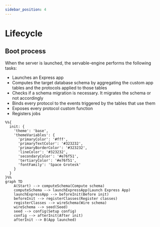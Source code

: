```yaml
---
sidebar_position: 4
---
```



# Lifecycle

## Boot process

When the server is launched, the servable-engine performs the following tasks:

- Launches an Express app
- Computes the target database schema by aggregating the custom app tables and the protocols applied to those tables
- Checks if a schema migration is necessary. It migrates the schema or not accordingly
- Binds every protocol to the events triggered by the tables that use them
- Exposes every protocol custom function
- Registers jobs


```mermaid
%%{
  init: {
    'theme': 'base',
    'themeVariables': {
      'primaryColor': '#fff',
      'primaryTextColor': '#323232',
      'primaryBorderColor': '#323232',
      'lineColor': '#323232',
      'secondaryColor': '#e76f51',
      'tertiaryColor': '#e76f51',
      'fontFamily': 'Space Grotesk' 
    }
  }
}%%
graph TD
    A(Start) --> computeSchema(Compute schema)
    computeSchema --> launchExpressApp(Launch Express App)
    launchExpressApp --> beforeInit(Before init)
    beforeInit --> registerClasses(Register classes)
    registerClasses --> wireSchema(Wire schema)    
    wireSchema --> seed(Seed)        
    seed --> config(Setup config)
    config --> afterInit(After init)
    afterInit --> B(App launched)
```